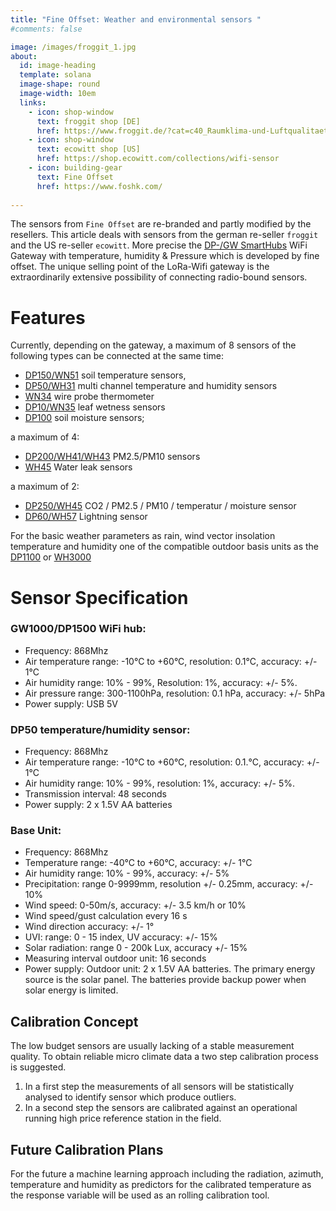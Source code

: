```yaml
---
title: "Fine Offset: Weather and environmental sensors "
#comments: false

image: /images/froggit_1.jpg
about:
  id: image-heading
  template: solana
  image-shape: round
  image-width: 10em
  links:
    - icon: shop-window
      text: froggit shop [DE]
      href: https://www.froggit.de/?cat=c40_Raumklima-und-Luftqualitaet---IP-Wettersysteme-dp-serie.html
    - icon: shop-window
      text: ecowitt shop [US]
      href: https://shop.ecowitt.com/collections/wifi-sensor
    - icon: building-gear
      text: Fine Offset 
      href: https://www.foshk.com/      
      
---
```


:::{#image-heading}

The sensors from `Fine Offset` are re-branded and partly modified by the resellers. This article deals with sensors from  the german re-seller `froggit` and the US re-seller `ecowitt`. More precise the  [DP-/GW SmartHubs](https://www.foshk.com/Wifi_Weather_Station/GW1100.html) WiFi Gateway with temperature, humidity & Pressure which is developed by fine offset. The unique selling point of the LoRa-Wifi gateway is the extraordinarily extensive possibility of connecting radio-bound sensors.

:::

# Features
Currently, depending on the gateway, a maximum of 8 sensors of the following types can be connected at the same time: 

* [DP150/WN51](https://www.froggit.de/media/products/DP150_BDA_EN.pdf)  soil temperature sensors, 
* [DP50/WH31](https://www.froggit.de/media/products/DP50_BDA(DE).pdf) multi channel temperature and humidity sensors
* [WN34](https://osswww.ecowitt.net/uploads/20220803/WN34S%20WN34L%20Manual.pdf) wire probe thermometer
* [DP10/WN35](https://www.froggit.de/media/products/DP10_BDA_EN.pdf) leaf wetness sensors
* [DP100](https://www.froggit.de/media/products/DP100_BDA(DE).pdf) soil moisture sensors;

a maximum of 4:

* [DP200/WH41/WH43](https://www.froggit.de/media/products/DP200_BDA(DE)_1.pdf) PM2.5/PM10 sensors
* [WH45](https://osswww.ecowitt.net/uploads/20220803/WH55%20Manual.pdf) Water leak sensors

a maximum of 2:

* [DP250/WH45](https://www.froggit.de/product_info.php?info=p483_dp250-5-in-1-co2-pm2-5-pm10-temperatur-luftfeuchte-innenraum-luftqualitaets-funksensor.html) CO2 / PM2.5 / PM10 / temperatur / moisture sensor 
* [DP60/WH57](https://www.froggit.de/media/products/DP60-Manual_EN_.pdf) Lightning sensor

For the basic weather parameters as rain, wind vector insolation temperature and humidity one of the compatible outdoor basis units as the [DP1100](https://www.froggit.de/media/products/DP1100_BDA_DE_.pdf) or [WH3000](https://www.froggit.de/media/products/WH3000_BDA_Ausseneinheit_DE_.pdf)

# Sensor Specification

### GW1000/DP1500 WiFi hub:

-   Frequency: 868Mhz
-   Air temperature range: -10°C to +60°C, resolution: 0.1°C, accuracy: +/- 1°C
-   Air humidity range: 10% - 99%, Resolution: 1%, accuracy: +/- 5%.
-   Air pressure range: 300-1100hPa, resolution: 0.1 hPa, accuracy: +/- 5hPa
-   Power supply: USB 5V

### DP50 temperature/humidity sensor:

-   Frequency: 868Mhz
-   Air temperature range: -10°C to +60°C, resolution: 0.1.°C, accuracy: +/- 1°C
-   Air humidity range: 10% - 99%, resolution: 1%, accuracy: +/- 5%.
-   Transmission interval: 48 seconds
-   Power supply: 2 x 1.5V AA batteries

### Base Unit:

-   Frequency: 868Mhz
-   Temperature range: -40°C to +60°C, accuracy: +/- 1°C
-   Air humidity range: 10% - 99%, accuracy: +/- 5%
-   Precipitation: range 0-9999mm, resolution +/- 0.25mm, accuracy: +/- 10%
-   Wind speed: 0-50m/s, accuracy: +/- 3.5 km/h or 10%
-   Wind speed/gust calculation every 16 s
-   Wind direction accuracy: +/- 1°
-   UVI: range: 0 - 15 index, UV accuracy: +/- 15%
-   Solar radiation: range 0 - 200k Lux, accuracy +/- 15%
-   Measuring interval outdoor unit: 16 seconds
-   Power supply: Outdoor unit: 2 x 1.5V AA batteries. The primary energy source is the solar panel. The batteries provide backup power when solar energy is limited.

## Calibration Concept

The low budget sensors are usually lacking of a stable measurement quality. To obtain reliable micro climate data a two step calibration process is suggested. 

1. In a first step the measurements of all sensors will be statistically analysed to identify sensor which produce outliers. 
1. In a second step the sensors are calibrated against an operational running high price reference station in the field.

::: {.callout-caution collapse="true"}
## Future Calibration Plans

For the future a machine learning approach including the radiation, azimuth, temperature and humidity as predictors for the calibrated temperature as the response variable will be used as an rolling calibration tool.

:::
